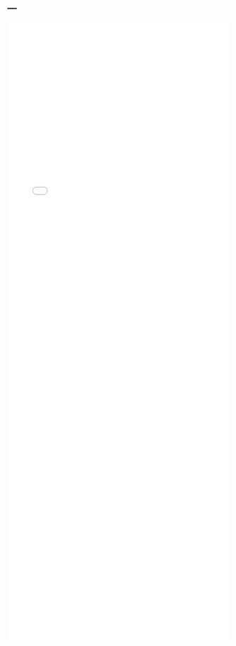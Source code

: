 ---
---

<iframe src="./mreggersimex.html" width="100%" style="height: 100em; border: none">
</iframe>
